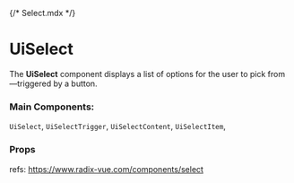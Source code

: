 {/* Select.mdx */}


<Meta of={SelectStories} name="Docs" />

# UiSelect

The **UiSelect** component displays a list of options for the user to pick from—triggered by a button.

### Main Components:

`UiSelect`, `UiSelectTrigger`, `UiSelectContent`, `UiSelectItem`,

<Canvas of={SelectStories.DefaultSelect} />

### Props

refs: https://www.radix-vue.com/components/select
